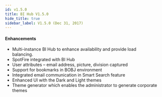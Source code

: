 ```yaml
---
id: v1.5.0
title: BI Hub V1.5.0 
hide_title: true
sidebar_label: V1.5.0 (Dec 31, 2017)
---
```



<ReleaseDate
version="BI Hub V1.5.0"
date="Dec 31, 2017"
/>

#### Enhancements

* Multi-instance BI Hub to enhance availability and provide load balancing.
* SpotFire integrated with BI Hub
* User attributes – email address, picture, division captured
* Support for bookmarks in BOBJ environment
* Integrated email communication in Smart Search feature
* Enhanced UI with the Dark and Light themes
* Theme generator which enables the administrator to generate corporate themes
